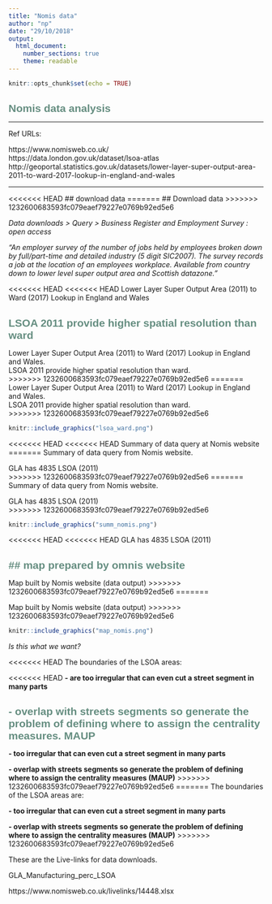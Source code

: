 ```yaml
---
title: "Nomis data"
author: "np"
date: "29/10/2018"
output: 
  html_document:
    number_sections: true
    theme: readable
---
```

<style>
  h1, h2, h3, h4, h5, h6{
    color: #668e81;
    font-family: "arial narrow", helvetica;
  }
  h1, h2{
    font-size: 150%
  }
  h2{
    font-variant: small-caps
  }
</style>

```r
knitr::opts_chunk$set(echo = TRUE)
```

# Nomis data analysis

***
Ref URLs:  

https://www.nomisweb.co.uk/  
https://data.london.gov.uk/dataset/lsoa-atlas  
http://geoportal.statistics.gov.uk/datasets/lower-layer-super-output-area-2011-to-ward-2017-lookup-in-england-and-wales  

***

<<<<<<< HEAD
## download data
=======
## Download data
>>>>>>> 1232600683593fc079eaef79227e0769b92ed5e6

*Data downloads > Query > Business Register and Employment Survey : open access*  

*"An employer survey of the number of jobs held by employees broken down by full/part-time and detailed industry (5 digit SIC2007). The survey records a job at the location of an employees workplace. Available from country down to lower level super output area and Scottish datazone."*  

<<<<<<< HEAD
<<<<<<< HEAD
Lower Layer Super Output Area (2011) to Ward (2017) Lookup in England and Wales  

LSOA 2011 provide higher spatial resolution than ward
=======
Lower Layer Super Output Area (2011) to Ward (2017) Lookup in England and Wales.  
LSOA 2011 provide higher spatial resolution than ward.  
>>>>>>> 1232600683593fc079eaef79227e0769b92ed5e6
=======
Lower Layer Super Output Area (2011) to Ward (2017) Lookup in England and Wales.  
LSOA 2011 provide higher spatial resolution than ward.  
>>>>>>> 1232600683593fc079eaef79227e0769b92ed5e6

```r
knitr::include_graphics("lsoa_ward.png")
```

<<<<<<< HEAD
<<<<<<< HEAD
Summary of data query at Nomis website
=======
Summary of data query from Nomis website.  

GLA has 4835 LSOA (2011)  
>>>>>>> 1232600683593fc079eaef79227e0769b92ed5e6
=======
Summary of data query from Nomis website.  

GLA has 4835 LSOA (2011)  
>>>>>>> 1232600683593fc079eaef79227e0769b92ed5e6

```r
knitr::include_graphics("summ_nomis.png")
```
<<<<<<< HEAD
<<<<<<< HEAD
GLA has 4835 LSOA (2011)

## map prepared by omnis website
=======


Map built by Nomis website (data output)
>>>>>>> 1232600683593fc079eaef79227e0769b92ed5e6
=======


Map built by Nomis website (data output)
>>>>>>> 1232600683593fc079eaef79227e0769b92ed5e6
```r
knitr::include_graphics("map_nomis.png")
```

*Is this what we want?*  

<<<<<<< HEAD
The boundaries of the LSOA areas:  

<<<<<<< HEAD
**- are too irregular that can even cut a street segment in many parts**  

**- overlap with streets segments so generate the problem of defining where to assign the centrality measures. MAUP**
=======
**- too irregular that can even cut a street segment in many parts**  

**- overlap with streets segments so generate the problem of defining where to assign the centrality measures (MAUP)**
>>>>>>> 1232600683593fc079eaef79227e0769b92ed5e6
=======
The boundaries of the LSOA areas are:  

**- too irregular that can even cut a street segment in many parts**  

**- overlap with streets segments so generate the problem of defining where to assign the centrality measures (MAUP)**
>>>>>>> 1232600683593fc079eaef79227e0769b92ed5e6

These are the Live-links for data downloads.  

GLA_Manufacturing_perc_LSOA  

https://www.nomisweb.co.uk/livelinks/14448.xlsx  